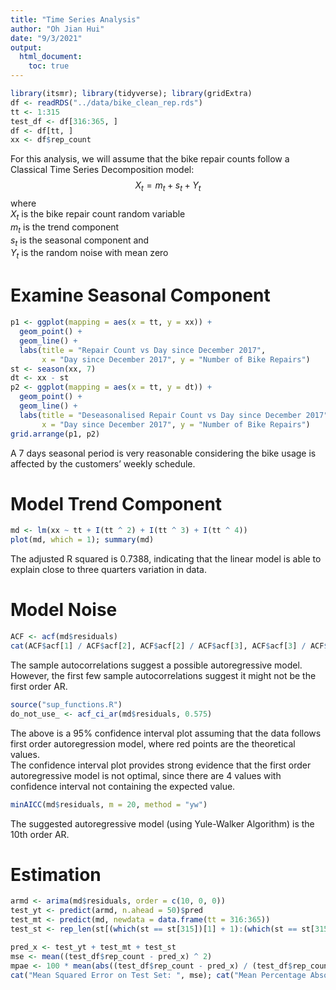```yaml
---
title: "Time Series Analysis"
author: "Oh Jian Hui"
date: "9/3/2021"
output:
  html_document:
    toc: true
---
```


```r
library(itsmr); library(tidyverse); library(gridExtra)
df <- readRDS("../data/bike_clean_rep.rds")
tt <- 1:315
test_df <- df[316:365, ]
df <- df[tt, ]
xx <- df$rep_count
```

For this analysis, we will assume that the bike repair counts follow a Classical Time Series Decomposition model:
$$X_t = m_t + s_t + Y_t$$
where  
$X_t$ is the bike repair count random variable  
$m_t$ is the trend component  
$s_t$ is the seasonal component and  
$Y_t$ is the random noise with mean zero

# Examine Seasonal Component

```r
p1 <- ggplot(mapping = aes(x = tt, y = xx)) +
  geom_point() +
  geom_line() +
  labs(title = "Repair Count vs Day since December 2017",
       x = "Day since December 2017", y = "Number of Bike Repairs")
st <- season(xx, 7)
dt <- xx - st
p2 <- ggplot(mapping = aes(x = tt, y = dt)) +
  geom_point() +
  geom_line() +
  labs(title = "Deseasonalised Repair Count vs Day since December 2017",
       x = "Day since December 2017", y = "Number of Bike Repairs")
grid.arrange(p1, p2)
```
A 7 days seasonal period is very reasonable considering the bike usage is affected by the customers' weekly schedule.

# Model Trend Component

```r
md <- lm(xx ~ tt + I(tt ^ 2) + I(tt ^ 3) + I(tt ^ 4))
plot(md, which = 1); summary(md)
```

The adjusted R squared is 0.7388, indicating that the linear model is able to explain close to three quarters variation in data.

# Model Noise

```r
ACF <- acf(md$residuals)
cat(ACF$acf[1] / ACF$acf[2], ACF$acf[2] / ACF$acf[3], ACF$acf[3] / ACF$acf[4])
```

The sample autocorrelations suggest a possible autoregressive model. However, the first few sample autocorrelations suggest it might not be the first order AR.

```r
source("sup_functions.R")
do_not_use_ <- acf_ci_ar(md$residuals, 0.575)
```

The above is a 95% confidence interval plot assuming that the data follows first order autoregression model, where red points are the theoretical values.  
The confidence interval plot provides strong evidence that the first order autoregressive model is not optimal, since there are 4 values with confidence interval not containing the expected value.

```r
minAICC(md$residuals, m = 20, method = "yw")
```

The suggested autoregressive model (using Yule-Walker Algorithm) is the 10th order AR.

# Estimation

```r
armd <- arima(md$residuals, order = c(10, 0, 0))
test_yt <- predict(armd, n.ahead = 50)$pred
test_mt <- predict(md, newdata = data.frame(tt = 316:365))
test_st <- rep_len(st[(which(st == st[315])[1] + 1):(which(st == st[315])[1] + 7)], length.out = 50)

pred_x <- test_yt + test_mt + test_st
mse <- mean((test_df$rep_count - pred_x) ^ 2)
mpae <- 100 * mean(abs((test_df$rep_count - pred_x) / (test_df$rep_count)))
cat("Mean Squared Error on Test Set: ", mse); cat("Mean Percentage Absolute Error on Test Set: ", mpae)
```


